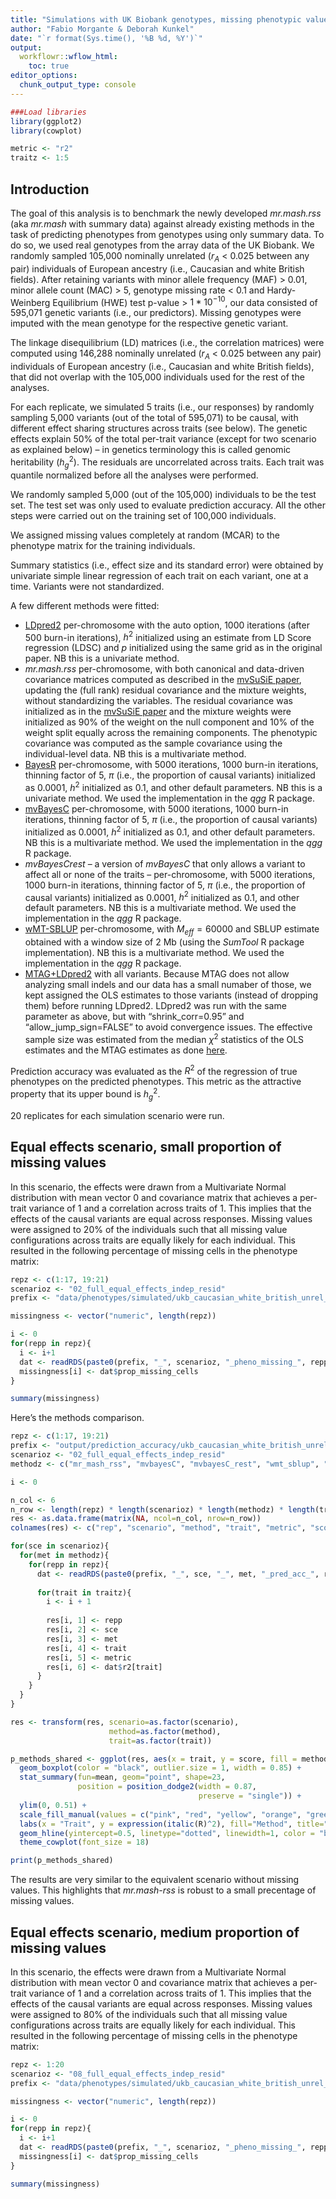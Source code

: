 ```yaml
---
title: "Simulations with UK Biobank genotypes, missing phenotypic values, and different effect structure across traits"
author: "Fabio Morgante & Deborah Kunkel"
date: "`r format(Sys.time(), '%B %d, %Y')`"
output: 
  workflowr::wflow_html:
    toc: true
editor_options:
  chunk_output_type: console
---
```


```r
###Load libraries
library(ggplot2)
library(cowplot)

metric <- "r2"
traitz <- 1:5
```

## Introduction

The goal of this analysis is to benchmark the newly developed *mr.mash.rss* (aka *mr.mash* with summary 
data) against already existing methods in the task of predicting phenotypes from genotypes using 
only summary data. To do so, we used real genotypes from the array data of the UK Biobank. We randomly 
sampled 105,000 nominally unrelated ($r_A$ < 0.025 between any pair) individuals of European ancestry 
(i.e., Caucasian and white British fields). After retaining variants with minor allele frequency 
(MAF) > 0.01, minor allele count (MAC) > 5, genotype missing rate < 0.1 and Hardy-Weinberg Equilibrium (HWE) 
test p-value > $1 *10^{-10}$, our data consisted of 595,071 genetic variants (i.e., our predictors). 
Missing genotypes were imputed with the mean genotype for the respective genetic variant.

The linkage disequilibrium (LD) matrices (i.e., the correlation matrices) were computed using 146,288 
nominally unrelated ($r_A$ < 0.025 between any pair) individuals of European ancestry (i.e., Caucasian 
and white British fields), that did not overlap with the 105,000 individuals used for the rest of the analyses.

For each replicate, we simulated 5 traits (i.e., our responses) by randomly sampling 5,000 variants 
(out of the total of 595,071) to be causal, with different effect sharing structures across traits (see below). 
The genetic effects explain 50\% of the total per-trait variance (except for two scenario as explained below)
-- in genetics terminology this is called genomic heritability ($h_g^2$). The residuals are uncorrelated across traits. 
Each trait was quantile normalized before all the analyses were performed.

We randomly sampled 5,000 (out of the 105,000) individuals to be the test set. The test set was only used to 
evaluate prediction accuracy. All the other steps were carried out on the training set of 100,000 individuals.

We assigned missing values completely at random (MCAR) to the phenotype matrix for the training individuals.

Summary statistics (i.e., effect size and its standard error) were obtained by univariate simple linear 
regression of each trait on each variant, one at a time. Variants were not standardized.

A few different methods were fitted:

* [LDpred2](https://academic.oup.com/bioinformatics/article/36/22-23/5424/6039173) per-chromosome with 
the auto option, 1000 iterations (after 500 burn-in iterations), $h^2$ initialized using an estimate from 
LD Score regression (LDSC) and $p$ initialized using the same grid as in the original paper. 
NB this is a univariate method.
<!-- * _LDpred2_ genome-wide with the auto option, 500 iterations (after 500 burn-in iterations), $h^2$  -->
<!-- initialized as 0.5/22 (WRONG) and $p$ initialized using the same grid as in the original paper. -->
<!-- NB this is a univariate method. -->
* _mr.mash.rss_ per-chromosome, with both canonical and data-driven covariance matrices computed 
as described in the [mvSuSiE paper](https://www.biorxiv.org/content/10.1101/2023.04.14.536893v1),
updating the (full rank) residual covariance and the mixture weights, without standardizing the variables. 
The residual covariance was initialized as in the [mvSuSiE paper](https://www.biorxiv.org/content/10.1101/2023.04.14.536893v1)
and the mixture weights were initialized as 90\% of the weight on the null component and 10\% of the
weight split equally across the remaining components. The phenotypic covariance was computed
as the sample covariance using the individual-level data. NB this is a multivariate method.
* [BayesR](https://www.nature.com/articles/s41467-019-12653-0) per-chromosome, with 5000 iterations, 
1000 burn-in iterations, thinning factor of 5, $\pi$ (i.e., the proportion of causal variants) 
initialized as 0.0001, $h^2$ initialized as 0.1, and other default parameters. NB this is a univariate method. 
We used the implementation in the *qgg* R package.
<!-- * [BayesC](https://bmcbioinformatics.biomedcentral.com/articles/10.1186/1471-2105-12-186) per-chromosome,  -->
<!-- with 5000 iterations, 1000 burn-in iterations, thinning factor of 5, $\pi$ (i.e., the proportion of causal variants)  -->
<!-- initialized as 0.0001, $h^2$ initialized as 0.1, and other default parameters. NB this is a univariate method.  -->
<!-- We used the implementation in the *qgg* R package. -->
* [mvBayesC](https://academic.oup.com/genetics/article/209/1/89/5931015) per-chromosome, 
with 5000 iterations, 1000 burn-in iterations, thinning factor of 5, $\pi$ (i.e., the proportion of 
causal variants) initialized as 0.0001, $h^2$ initialized as 0.1,  and other default parameters. 
NB this is a multivariate method. We used the implementation in the *qgg* R package.
* _mvBayesCrest_ -- a version of _mvBayesC_ that only allows a variant to affect all or none of the traits -- 
per-chromosome, with 5000 iterations, 1000 burn-in iterations, thinning factor of 5, $\pi$ (i.e., the proportion of 
causal variants) initialized as 0.0001, $h^2$ initialized as 0.1,  and other default parameters. 
NB this is a multivariate method. We used the implementation in the *qgg* R package.
* [wMT-SBLUP](https://www.nature.com/articles/s41467-017-02769-6) per-chromosome, with $M_{eff}=60000$ and 
SBLUP estimate obtained with a window size of 2 Mb (using the *SumTool* R package implementation).
NB this is a multivariate method. We used the implementation in the *qgg* R package.
* [MTAG+LDpred2](https://www.nature.com/articles/s41588-017-0009-4) with all variants. Because MTAG does not
allow analyzing small indels and our data has a small numaber of those, we kept assigned the OLS estimates to those
variants (instead of dropping them) before running LDpred2. LDpred2 was run with the same parameter as above, but
with "shrink_corr=0.95" and "allow_jump_sign=FALSE" to avoid convergence issues. The effective sample size was 
estimated from the median $\chi^2$ statistics of the OLS estimates and the MTAG estimates as done 
[here](https://github.com/privefl/paper-misspec/blob/1f459fd0d6aac66f0f2945446bfaa435b585747b/code/prepare-sumstats-bbj/BMI.R#L30). 

Prediction accuracy was evaluated as the $R^2$ of the regression of true phenotypes on the predicted 
phenotypes. This metric as the attractive property that its upper bound is $h_g^2$.

20 replicates for each simulation scenario were run.

## Equal effects scenario, small proportion of missing values

In this scenario, the effects were drawn from a Multivariate Normal distribution with mean vector 0
and covariance matrix that achieves a per-trait variance of 1 and a correlation across traits of 1.
This implies that the effects of the causal variants are equal across responses. Missing values
were assigned to 20% of the individuals such that all missing value configurations across traits
are equally likely for each individual. This resulted in the following percentage of missing cells
in the phenotype matrix:

```r
repz <- c(1:17, 19:21)
scenarioz <- "02_full_equal_effects_indep_resid"
prefix <- "data/phenotypes/simulated/ukb_caucasian_white_british_unrel_100000_missing_pheno"

missingness <- vector("numeric", length(repz))

i <- 0
for(repp in repz){
  i <- i+1
  dat <- readRDS(paste0(prefix, "_", scenarioz, "_pheno_missing_", repp, ".rds"))
  missingness[i] <- dat$prop_missing_cells
}

summary(missingness)
```

Here's the methods comparison.

```r
repz <- c(1:17, 19:21)
prefix <- "output/prediction_accuracy/ukb_caucasian_white_british_unrel_100000_missing_pheno"
scenarioz <- "02_full_equal_effects_indep_resid"
methodz <- c("mr_mash_rss", "mvbayesC", "mvbayesC_rest", "wmt_sblup", "mtag_ldpred2_auto", "ldpred2_auto", "bayesR")

i <- 0

n_col <- 6
n_row <- length(repz) * length(scenarioz) * length(methodz) * length(traitz)
res <- as.data.frame(matrix(NA, ncol=n_col, nrow=n_row))
colnames(res) <- c("rep", "scenario", "method", "trait", "metric", "score")

for(sce in scenarioz){
  for(met in methodz){
    for(repp in repz){
      dat <- readRDS(paste0(prefix, "_", sce, "_", met, "_pred_acc_", repp, ".rds"))
      
      for(trait in traitz){
        i <- i + 1
        
        res[i, 1] <- repp
        res[i, 2] <- sce
        res[i, 3] <- met
        res[i, 4] <- trait
        res[i, 5] <- metric
        res[i, 6] <- dat$r2[trait]
      }
    }
  }
}

res <- transform(res, scenario=as.factor(scenario),
                      method=as.factor(method),
                      trait=as.factor(trait))

p_methods_shared <- ggplot(res, aes(x = trait, y = score, fill = method)) +
  geom_boxplot(color = "black", outlier.size = 1, width = 0.85) +
  stat_summary(fun=mean, geom="point", shape=23,
               position = position_dodge2(width = 0.87,   
                                          preserve = "single")) +
  ylim(0, 0.51) +
  scale_fill_manual(values = c("pink", "red", "yellow", "orange", "green", "blue", "lightblue")) +
  labs(x = "Trait", y = expression(italic(R)^2), fill="Method", title="") +
  geom_hline(yintercept=0.5, linetype="dotted", linewidth=1, color = "black") +
  theme_cowplot(font_size = 18)

print(p_methods_shared)
```

The results are very similar to the equivalent scenario without missing values. This highlights that *mr.mash-rss*
is robust to a small precentage of missing values.

## Equal effects scenario, medium proportion of missing values

In this scenario, the effects were drawn from a Multivariate Normal distribution with mean vector 0
and covariance matrix that achieves a per-trait variance of 1 and a correlation across traits of 1.
This implies that the effects of the causal variants are equal across responses. Missing values
were assigned to 80% of the individuals such that all missing value configurations across traits
are equally likely for each individual. This resulted in the following percentage of missing cells
in the phenotype matrix:

```r
repz <- 1:20
scenarioz <- "08_full_equal_effects_indep_resid"
prefix <- "data/phenotypes/simulated/ukb_caucasian_white_british_unrel_100000_missing_pheno"

missingness <- vector("numeric", length(repz))

i <- 0
for(repp in repz){
  i <- i+1
  dat <- readRDS(paste0(prefix, "_", scenarioz, "_pheno_missing_", repp, ".rds"))
  missingness[i] <- dat$prop_missing_cells
}

summary(missingness)
```

<!-- Here's the methods comparison. -->

<!-- ```{r equal effects 0.8 missing r2, fig.height=10, fig.width=13} -->
<!-- repz <- 1:20 -->
<!-- prefix <- "output/prediction_accuracy/ukb_caucasian_white_british_unrel_100000_missing_pheno" -->
<!-- scenarioz <- "08_full_equal_effects_indep_resid" -->
<!-- methodz <- c("mr_mash_rss", "mvbayesC", "mvbayesC_rest", "wmt_sblup", "mtag_ldpred2_auto", "ldpred2_auto", "bayesR") -->

<!-- i <- 0 -->

<!-- n_col <- 6 -->
<!-- n_row <- length(repz) * length(scenarioz) * length(methodz) * length(traitz) -->
<!-- res <- as.data.frame(matrix(NA, ncol=n_col, nrow=n_row)) -->
<!-- colnames(res) <- c("rep", "scenario", "method", "trait", "metric", "score") -->

<!-- for(sce in scenarioz){ -->
<!--   for(met in methodz){ -->
<!--     for(repp in repz){ -->
<!--       dat <- readRDS(paste0(prefix, "_", sce, "_", met, "_pred_acc_", repp, ".rds")) -->

<!--       for(trait in traitz){ -->
<!--         i <- i + 1 -->

<!--         res[i, 1] <- repp -->
<!--         res[i, 2] <- sce -->
<!--         res[i, 3] <- met -->
<!--         res[i, 4] <- trait -->
<!--         res[i, 5] <- metric -->
<!--         res[i, 6] <- dat$r2[trait] -->
<!--       } -->
<!--     } -->
<!--   } -->
<!-- } -->

<!-- res <- transform(res, scenario=as.factor(scenario), -->
<!--                       method=as.factor(method), -->
<!--                       trait=as.factor(trait)) -->

<!-- p_methods_shared <- ggplot(res, aes(x = trait, y = score, fill = method)) + -->
<!--   geom_boxplot(color = "black", outlier.size = 1, width = 0.85) + -->
<!--   stat_summary(fun=mean, geom="point", shape=23, -->
<!--                position = position_dodge2(width = 0.87,    -->
<!--                                           preserve = "single")) + -->
<!--   ylim(0, 0.51) + -->
<!--   scale_fill_manual(values = c("pink", "red", "yellow", "orange", "green", "blue", "lightblue")) + -->
<!--   labs(x = "Trait", y = expression(italic(R)^2), fill="Method", title="") + -->
<!--   geom_hline(yintercept=0.5, linetype="dotted", linewidth=1, color = "black") + -->
<!--   theme_cowplot(font_size = 18) -->

<!-- print(p_methods_shared) -->
<!-- ``` -->

<!-- The results are very similar to the equivalent scenario without missing values. This highlights that *mr.mash-rss* -->
<!-- is robust to a small precentage of missing values. -->
